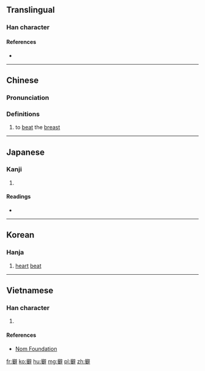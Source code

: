 ==Translingual==

===Han character===
{{Han char|rn=64|rad=手|as=13|sn=16|four=50041|canj=QSRJ|ids=⿰扌辟}}

====References====
* {{Han ref|kx=0459.070|dkj=12834|dj=0808.060|hdz=31973.030|uh=64D7|ud=25815|bh=E9A4|bd=59812}}

----

==Chinese==
{{zh-forms}}

===Pronunciation===
{{zh-pron
|m=pǐ
|c=pik1
|mc=y
|oc=y
|ma=
|cat=v
}}

===Definitions===
# to [[beat]] the [[breast]]

----

==Japanese==

===Kanji===
{{ja-kanji|grade=|rs=手13}}

# {{defn|lang=ja|sort=手13}}

====Readings====
* {{ja-readings|on=[[へき]] (heki), [[びゃく]] (byaku), [[ひゃく]] (hyaku), [[はく]] (haku)|kun=[[むねをうつ]] (muneoutsu)}}

----

==Korean==

===Hanja===
{{ko-hanja|hangeul=벽|eumhun=|rv=byeok|mr=pyŏk|y=pyekaa}}

# [[heart]] [[beat]]

----

==Vietnamese==

===Han character===
{{vi-hantu|rs=手13|[[bịch]], [[tịch]], [[vích]], [[phích]], [[phịch]]}}

# {{defn|lang=vi|sort=手13}}

====References====
*[http://nomfoundation.org/common/nom_details.php?codepoint=64d7 Nom Foundation]

[[fr:擗]]
[[ko:擗]]
[[hu:擗]]
[[mg:擗]]
[[pl:擗]]
[[zh:擗]]